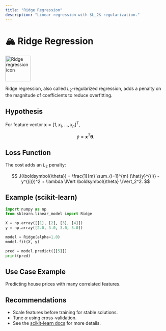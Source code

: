 ```yaml
---
title: "Ridge Regression"
description: "Linear regression with $L_2$ regularization."
---
```


# 🏔️ Ridge Regression

<img src="../../images/supervised/ridge-regression.svg" alt="Ridge regression icon" width="80" />

Ridge regression, also called $L_2$-regularized regression, adds a penalty on the magnitude of coefficients to reduce overfitting.

## Hypothesis

For feature vector $\mathbf{x} = [1, x_1, \dots, x_n]^T$,

$$
\hat{y} = \mathbf{x}^T \boldsymbol{\theta}.
$$

## Loss Function

The cost adds an $L_2$ penalty:

$$
J(\boldsymbol{\theta}) = \frac{1}{m} \sum_{i=1}^{m} (\hat{y}^{(i)} - y^{(i)})^2 + \lambda \lVert \boldsymbol{\theta} \rVert_2^2.
$$

## Example (scikit-learn)

```python
import numpy as np
from sklearn.linear_model import Ridge

X = np.array([[1], [2], [3], [4]])
y = np.array([2.0, 3.0, 3.0, 5.0])

model = Ridge(alpha=1.0)
model.fit(X, y)

pred = model.predict([[5]])
print(pred)
```

## Use Case Example

Predicting house prices with many correlated features.

## Recommendations

- Scale features before training for stable solutions.
- Tune $\alpha$ using cross-validation.
- See the [scikit-learn docs](https://scikit-learn.org/stable/modules/linear_model.html#ridge-regression) for more details.
